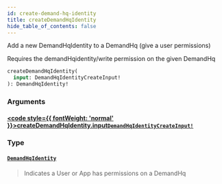 ```yaml
---
id: create-demand-hq-identity
title: createDemandHqIdentity
hide_table_of_contents: false
---
```








Add a new DemandHqIdentity to a DemandHq (give a user permissions)

Requires the demandHqidentity/write permission on the given DemandHq

```graphql
createDemandHqIdentity(
  input: DemandHqIdentityCreateInput!
): DemandHqIdentity!
```


### Arguments

#### [<code style={{ fontWeight: 'normal' }}>createDemandHqIdentity.<b>input</b></code>](#)<Bullet />[`DemandHqIdentityCreateInput!`](/demand/api/graphql-admin/reference/inputs/demand-hq-identity-create-input) <Badge class="secondary" text="non-null"/> <Badge class="secondary" text="input"/>
> 
> 

### Type

#### [`DemandHqIdentity`](/demand/api/graphql-admin/reference/objects/demand-hq-identity) <Badge class="secondary" text="object"/>
> Indicates a User or App has permissions on a DemandHq
> 





